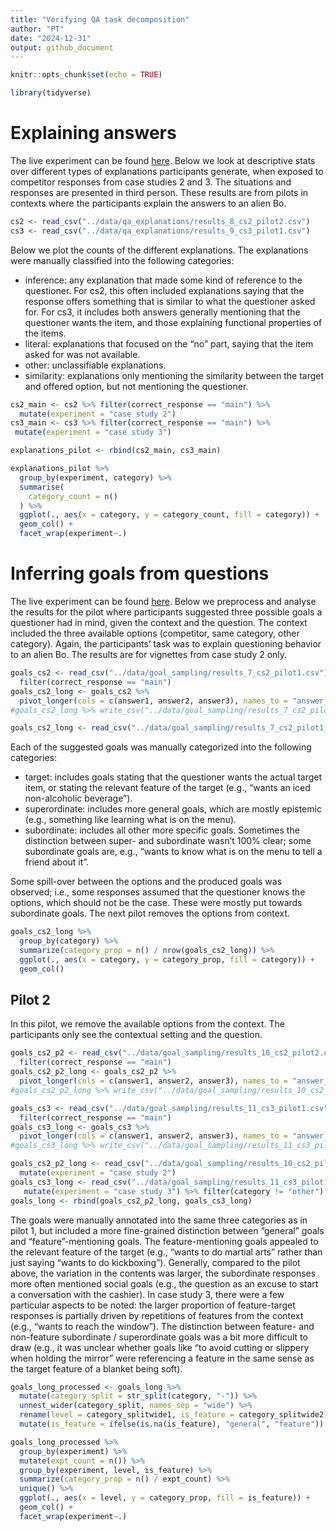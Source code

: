 ```yaml
---
title: "Verifying QA task decomposition"
author: "PT"
date: "2024-12-31"
output: github_document
---
```


```r
knitr::opts_chunk$set(echo = TRUE)
```

```r
library(tidyverse)
```

# Explaining answers

The live experiment can be found [here](https://polina-tsvilodub.github.io/goal-inferences/experiments/qa_explanations/).
Below we look at descriptive stats over different types of explanations participants generate, when exposed to competitor responses from case studies 2 and 3. The situations and responses are presented in third person. These results are from pilots in contexts where the participants explain the answers to an alien Bo.

```r
cs2 <- read_csv("../data/qa_explanations/results_8_cs2_pilot2.csv")
cs3 <- read_csv("../data/qa_explanations/results_9_cs3_pilot1.csv")
```

Below we plot the counts of the different explanations. The explanations were manually classified into the following categories:

* inference: any explanation that made some kind of reference to the questioner. For cs2, this often included explanations saying that the response offers something that is similar to what the questioner asked for. For cs3, it includes both answers generally mentioning that the questioner wants the item, and those explaining functional properties of the items.
* literal: explanations that focused on the "no" part, saying that the item asked for was not available.
* other: unclassifiable explanations.
* similarity: explanations only mentioning the similarity between the target and offered option, but not mentioning the questioner.

```r
cs2_main <- cs2 %>% filter(correct_response == "main") %>%
  mutate(experiment = "case study 2")
cs3_main <- cs3 %>% filter(correct_response == "main") %>%
 mutate(experiment = "case study 3")

explanations_pilot <- rbind(cs2_main, cs3_main)

explanations_pilot %>%
  group_by(experiment, category) %>%
  summarise(
    category_count = n()
  ) %>%
  ggplot(., aes(x = category, y = category_count, fill = category)) +
  geom_col() +
  facet_wrap(experiment~.)
```

# Inferring goals from questions

The live experiment can be found [here](https://polina-tsvilodub.github.io/goal-inferences/experiments/goal_sampling/).
Below we preprocess and analyse the results for the pilot where participants suggested three possible goals a questioner had in mind, given the context and the question. The context included the three available options (competitor, same category, other category). Again, the participants' task was to explain questioning behavior to an alien Bo. The results are for vignettes from case study 2 only.

```r
goals_cs2 <- read_csv("../data/goal_sampling/results_7_cs2_pilot1.csv") %>%
  filter(correct_response == "main")
goals_cs2_long <- goals_cs2 %>%
  pivot_longer(cols = c(answer1, answer2, answer3), names_to = "answer_num", values_to = "sampled_goals")
#goals_cs2_long %>% write_csv("../data/goal_sampling/results_7_cs2_pilot1_long.csv")

goals_cs2_long <- read_csv("../data/goal_sampling/results_7_cs2_pilot1_long.csv")
```

Each of the suggested goals was manually categorized into the following categories:

* target: includes goals stating that the questioner wants the actual target item, or stating the relevant feature of the target (e.g., "wants an iced non-alcoholic beverage").
* superordinate: includes more general goals, which are mostly epistemic (e.g., something like learning what is on the menu).
* subordinate: includes all other more specific goals. Sometimes the distinction between super- and subordinate wasn't 100% clear; some subordinate goals are, e.g., "wants to know what is on the menu to tell a friend about it".

Some spill-over between the options and the produced goals was observed; i.e., some responses assumed that the questioner knows the options, which should not be the case. These were mostly put towards subordinate goals. The next pilot removes the options from context.

```r
goals_cs2_long %>%
  group_by(category) %>%
  summarize(category_prop = n() / nrow(goals_cs2_long)) %>%
  ggplot(., aes(x = category, y = category_prop, fill = category)) +
  geom_col()

```

## Pilot 2

In this pilot, we remove the available options from the context. The participants only see the contextual setting and the question.

```r
goals_cs2_p2 <- read_csv("../data/goal_sampling/results_10_cs2_pilot2.csv") %>%
  filter(correct_response == "main")
goals_cs2_p2_long <- goals_cs2_p2 %>%
  pivot_longer(cols = c(answer1, answer2, answer3), names_to = "answer_num", values_to = "sampled_goals")
#goals_cs2_p2_long %>% write_csv("../data/goal_sampling/results_10_cs2_pilot2_long.csv")

goals_cs3 <- read_csv("../data/goal_sampling/results_11_cs3_pilot1.csv") %>%
  filter(correct_response == "main")
goals_cs3_long <- goals_cs3 %>%
  pivot_longer(cols = c(answer1, answer2, answer3), names_to = "answer_num", values_to = "sampled_goals")
#goals_cs3_long %>% write_csv("../data/goal_sampling/results_11_cs3_pilot1_long.csv")

goals_cs2_p2_long <- read_csv("../data/goal_sampling/results_10_cs2_pilot2_long.csv") %>%
  mutate(experiment = "case study 2")
goals_cs3_long <- read_csv("../data/goal_sampling/results_11_cs3_pilot1_long.csv") %>%
   mutate(experiment = "case study 3") %>% filter(category != "other")
goals_long <- rbind(goals_cs2_p2_long, goals_cs3_long)
```

The goals were manually annotated into the same three categories as in pilot 1, but included a more fine-grained distinction between "general" goals and "feature"-mentioning goals. The feature-mentioning goals appealed to the relevant feature of the target (e.g., "wants to do martial arts" rather than just saying "wants to do kickboxing"). Generally, compared to the pilot above, the variation in the contents was larger, the subordinate responses more often mentioned social goals (e.g., the question as an excuse to start a conversation with the cashier). 
In case study 3, there were a few particular aspects to be noted: the larger proportion of feature-target responses is partially driven by repetitions of features from the context (e.g., "wants to reach the window"). The distinction between feature- and non-feature subordinate / superordinate goals was a bit more difficult to draw (e.g., it was unclear whether goals like "to avoid cutting or slippery when holding the mirror" were referencing a feature in the same sense as the target feature of a blanket being soft).

```r
goals_long_processed <- goals_long %>%
  mutate(category_split = str_split(category, "-")) %>% 
  unnest_wider(category_split, names_sep = "wide") %>%
  rename(level = category_splitwide1, is_feature = category_splitwide2) %>%
  mutate(is_feature = ifelse(is.na(is_feature), "general", "feature"))

goals_long_processed %>%
  group_by(experiment) %>%
  mutate(expt_count = n()) %>%
  group_by(experiment, level, is_feature) %>%
  summarize(category_prop = n() / expt_count) %>%
  unique() %>%
  ggplot(., aes(x = level, y = category_prop, fill = is_feature)) +
  geom_col() +
  facet_wrap(experiment~.)

```